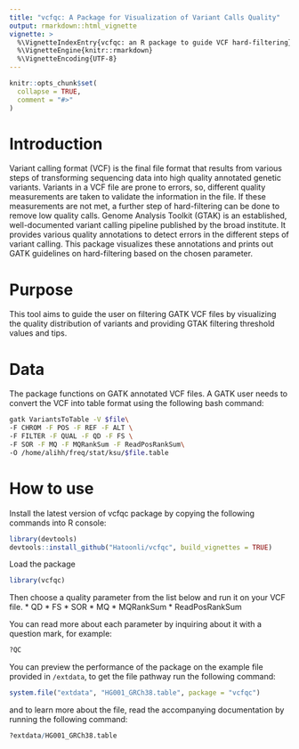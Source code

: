```yaml
---
title: "vcfqc: A Package for Visualization of Variant Calls Quality"
output: rmarkdown::html_vignette
vignette: >
  %\VignetteIndexEntry{vcfqc: an R package to guide VCF hard-filtering}
  %\VignetteEngine{knitr::rmarkdown}
  %\VignetteEncoding{UTF-8}
---
```


```r
knitr::opts_chunk$set(
  collapse = TRUE,
  comment = "#>"
)
```

# Introduction
Variant calling format (VCF) is the final file format that results from various steps of transforming sequencing data into high quality annotated genetic variants. Variants in a VCF file are prone to errors, so, different quality measurements are taken to validate the information in the file. If these measurements are not met, a further step of hard-filtering can be done to remove low quality calls. 
Genome Analysis Toolkit (GTAK) is an established, well-documented variant calling pipeline published by the broad institute. It provides various quality annotations to detect errors in the different steps of variant calling. This package visualizes these annotations and prints out GATK guidelines on hard-filtering based on the chosen parameter.

# Purpose
This tool aims to guide the user on filtering GATK VCF files by visualizing the quality distribution of variants and providing GTAK filtering threshold values and tips.

# Data
The package functions on GATK annotated VCF files. A GATK user needs to convert the VCF into table format using the following bash command:

```bash
gatk VariantsToTable -V $file\
-F CHROM -F POS -F REF -F ALT \
-F FILTER -F QUAL -F QD -F FS \
-F SOR -F MQ -F MQRankSum -F ReadPosRankSum\
-O /home/alihh/freq/stat/ksu/$file.table
```

# How to use
Install the latest version of vcfqc package by copying the following
commands into R console:

```r
library(devtools)
devtools::install_github("Hatoonli/vcfqc", build_vignettes = TRUE)
```

Load the package

```r
library(vcfqc)
```

Then choose a quality parameter from the list below and run it on your VCF file.
* QD
* FS
* SOR
* MQ
* MQRankSum
* ReadPosRankSum

You can read more about each parameter by inquiring about it with a question mark, for example:

```r
?QC
```

You can preview the performance of the package on the example file provided in `/extdata`, to get the file pathway run the following command:

```r
system.file("extdata", "HG001_GRCh38.table", package = "vcfqc")
```

and to learn more about the file, read the accompanying documentation by running the following command:

```r
?extdata/HG001_GRCh38.table
```
